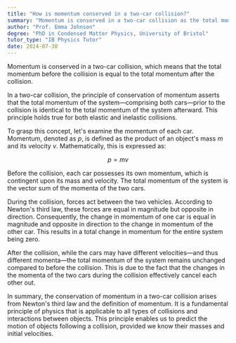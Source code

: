 ```yaml
---
title: "How is momentum conserved in a two-car collision?"
summary: "Momentum is conserved in a two-car collision as the total momentum before the collision equals the total momentum after."
author: "Prof. Emma Johnson"
degree: "PhD in Condensed Matter Physics, University of Bristol"
tutor_type: "IB Physics Tutor"
date: 2024-07-30
---
```


Momentum is conserved in a two-car collision, which means that the total momentum before the collision is equal to the total momentum after the collision.

In a two-car collision, the principle of conservation of momentum asserts that the total momentum of the system—comprising both cars—prior to the collision is identical to the total momentum of the system afterward. This principle holds true for both elastic and inelastic collisions.

To grasp this concept, let's examine the momentum of each car. Momentum, denoted as $p$, is defined as the product of an object's mass $m$ and its velocity $v$. Mathematically, this is expressed as:

$$
p = mv
$$

Before the collision, each car possesses its own momentum, which is contingent upon its mass and velocity. The total momentum of the system is the vector sum of the momenta of the two cars.

During the collision, forces act between the two vehicles. According to Newton's third law, these forces are equal in magnitude but opposite in direction. Consequently, the change in momentum of one car is equal in magnitude and opposite in direction to the change in momentum of the other car. This results in a total change in momentum for the entire system being zero.

After the collision, while the cars may have different velocities—and thus different momenta—the total momentum of the system remains unchanged compared to before the collision. This is due to the fact that the changes in the momenta of the two cars during the collision effectively cancel each other out.

In summary, the conservation of momentum in a two-car collision arises from Newton's third law and the definition of momentum. It is a fundamental principle of physics that is applicable to all types of collisions and interactions between objects. This principle enables us to predict the motion of objects following a collision, provided we know their masses and initial velocities.
    